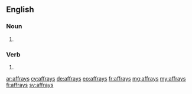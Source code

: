==English==

===Noun===
{{head|en|noun plural form}}

# {{plural of|affray|lang=en}}

===Verb===
{{head|en|verb form}}

# {{en-third-person singular of|affray}}

[[ar:affrays]]
[[cy:affrays]]
[[de:affrays]]
[[eo:affrays]]
[[fr:affrays]]
[[mg:affrays]]
[[my:affrays]]
[[fi:affrays]]
[[sv:affrays]]